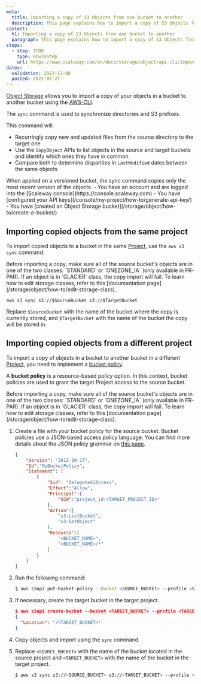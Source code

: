 ```yaml
---
meta:
  title: Importing a copy of S3 Objects from one bucket to another
  description: This page explains how to import a copy of S3 Objects from one bucket to another.
content:
  h1: Importing a copy of S3 Objects from one bucket to another
  paragraph: This page explains how to import a copy of S3 Objects from one bucket to another.
steps:
  - step: TODO
    type: HowToStep
    url: https://www.scaleway.com/en/docs/storage/object/api-cli/import-copy
dates:
  validation: 2022-12-08
  posted: 2021-05-27
---
```


[Object Storage](https://www.scaleway.com/en/object-storage/) allows you to import a copy of your objects in a bucket to another bucket using the [AWS-CLI](/storage/object/api-cli/object-storage-aws-cli/).

The `sync` command is used to synchronize directories and S3 prefixes. 

This command will: 

- Recurringly copy new and updated files from the source directory to the target one
- Use the `CopyObject` APIs to list objects in the source and target buckets and identify which ones they have in common
- Compare both to determine disparities in `LastModified` dates between the same objects

<Message type="note">
  When applied on a versioned bucket, the sync command copies only the most recent version of the objects.
</Message>

<Message type="requirement">
  - You have an account and are logged into the [Scaleway console](https://console.scaleway.com)  
  - You have [configured your API keys](/console/my-project/how-to/generate-api-key/)
  - You have [created an Object Storage bucket](/storage/object/how-to/create-a-bucket/)
</Message>


## Importing copied objects from the same project

To import copied objects to a bucket in the same [Project](/console/my-project/quickstart/), use the `aws s3 sync` command.

<Message type="important">
  Before importing a copy, make sure all of the source bucket's objects are in one of the two classes: `STANDARD` or `ONEZONE_IA` (only available in FR-PAR). If an object is in `GLACIER` class, the copy import will fail. To learn how to edit storage classes, refer to this [documentation page](/storage/object/how-to/edit-storage-class).
</Message>

```
aws s3 sync s3://$SourceBucket s3://$TargetBucket
```

Replace `$SourceBucket` with the name of the bucket where the copy is currently stored, and `$TargetBucket` with the name of the bucket the copy will be stored in. 

## Importing copied objects from a different project

To import a copy of objects in a bucket to another bucket in a different [Project](/console/my-project/quickstart/), you need to implement a [bucket policy](/storage/object/api-cli/bucket-policy).

A **bucket policy** is a resource-based policy option. In this context, bucket policies are used to grant the target Project access to the source bucket.

<Message type="important">
  Before importing a copy, make sure all of the source bucket's objects are in one of the two classes: `STANDARD` or `ONEZONE_IA` (only available in FR-PAR). If an object is in `GLACIER` class, the copy import will fail. To learn how to edit storage classes, refer to this [documentation page](/storage/object/how-to/edit-storage-class).
</Message>

1. Create a file with your bucket policy for the source bucket.
    <Message type="note">
      Bucket policies use a JSON-based access policy language. You can find more details about the JSON policy grammar on [this page](/storage/object/api-cli/bucket-policy).
    </Message>
    
    ```json
    {
        "Version": "2012-10-17",
        "Id":"MyBucketPolicy",
        "Statement": [
            {
                "Sid": "DelegateS3Access",
                "Effect":"Allow",
                "Principal":{
                    "SCW":"project_id:<TARGET_PROJECT_ID>"
                },
                "Action":[
                    "s3:ListBucket",
                    "s3:GetObject"
                ],
                "Resource":[
                    "<BUCKET_NAME>",
                    "<BUCKET_NAME>/*"
                ]
            }
        ]
    }
    ```
2. Run the following command:
    ```bash
    $ aws s3api put-bucket-policy --bucket <SOURCE_BUCKET> --profile <SOURCE_PROJECT> --policy file://bucket-policy.json
    ``` 
3. If necessary, create the target bucket in the target project.
    ```json
    $ aws s3api create-bucket --bucket <TARGET_BUCKET> --profile <TARGET_PROJECT>
    {
      "Location": "/<TARGET_BUCKET>"
    }
    ```
4. Copy objects and import using the `sync` command.
5. Replace `<SOURCE_BUCKET>` with the name of the bucket located in the source project and `<TARGET_BUCKET>` with the name of the bucket in the target project. 
    ```bash
    $ aws s3 sync s3://<SOURCE_BUCKET> s3://<TARGET_BUCKET> --profile <TARGET_PROJECT>
    ```
